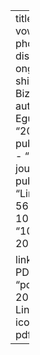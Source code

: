 ---
title: "The role of vowel phonotactics and dispersion in an ongoing vowel shift in Northern Bizkaian Basque"
authors:
  - "Ander Egurtzegi"
date: "2018-01-01"
publication_types:
  - "article-journal"
publication: "Linguistics, 56(5), 1023–1052"
doi: "10.1515/ling-2018-0010"

links:
  - name: PDF
    url: "pdfs/Egurtzegi-2018-Linguistics.pdf"
    icon: "ai ai-file-pdf"
--- 